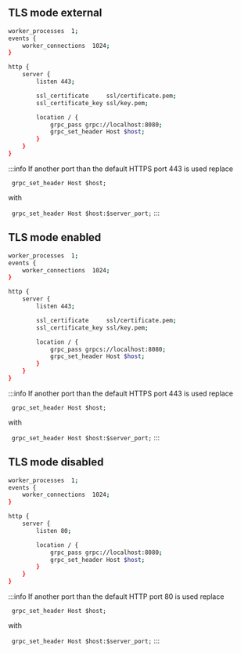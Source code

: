 ## TLS mode external

```bash
worker_processes  1;
events {
    worker_connections  1024;
}

http {
    server {
        listen 443;

        ssl_certificate     ssl/certificate.pem;
        ssl_certificate_key ssl/key.pem;

        location / {
            grpc_pass grpc://localhost:8080;
            grpc_set_header Host $host;
        }
    }
}
```

:::info If another port than the default HTTPS port 443 is used replace

` grpc_set_header Host $host;`

with

` grpc_set_header Host $host:$server_port;` :::

## TLS mode enabled

```bash
worker_processes  1;
events {
    worker_connections  1024;
}

http {
    server {
        listen 443;

        ssl_certificate     ssl/certificate.pem;
        ssl_certificate_key ssl/key.pem;

        location / {
            grpc_pass grpcs://localhost:8080;
            grpc_set_header Host $host;
        }
    }
}
```

:::info If another port than the default HTTPS port 443 is used replace

` grpc_set_header Host $host;`

with

` grpc_set_header Host $host:$server_port;` :::

## TLS mode disabled

```bash
worker_processes  1;
events {
    worker_connections  1024;
}

http {
    server {
        listen 80;

        location / {
            grpc_pass grpc://localhost:8080;
            grpc_set_header Host $host;
        }
    }
}
```

:::info If another port than the default HTTP port 80 is used replace

` grpc_set_header Host $host;`

with

` grpc_set_header Host $host:$server_port;` :::
